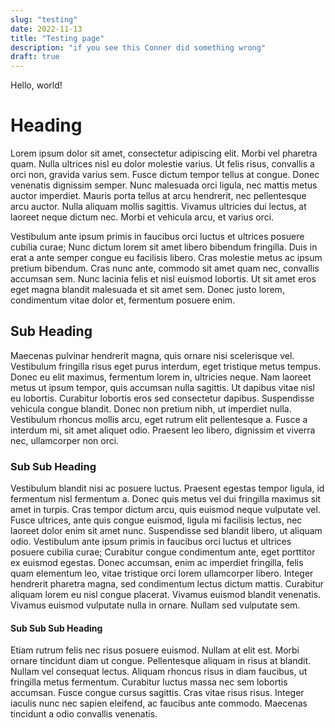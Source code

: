 ```yaml
---
slug: "testing"
date: 2022-11-13
title: "Testing page"
description: "if you see this Conner did something wrong"
draft: true
---
```


Hello, world!

# Heading

Lorem ipsum dolor sit amet, consectetur adipiscing elit. Morbi vel pharetra quam. Nulla ultrices nisl eu dolor molestie varius. Ut felis risus, convallis a orci non, gravida varius sem. Fusce dictum tempor tellus at congue. Donec venenatis dignissim semper. Nunc malesuada orci ligula, nec mattis metus auctor imperdiet. Mauris porta tellus at arcu hendrerit, nec pellentesque arcu auctor. Nulla aliquam mollis sagittis. Vivamus ultricies dui lectus, at laoreet neque dictum nec. Morbi et vehicula arcu, et varius orci.

Vestibulum ante ipsum primis in faucibus orci luctus et ultrices posuere cubilia curae; Nunc dictum lorem sit amet libero bibendum fringilla. Duis in erat a ante semper congue eu facilisis libero. Cras molestie metus ac ipsum pretium bibendum. Cras nunc ante, commodo sit amet quam nec, convallis accumsan sem. Nunc lacinia felis et nisl euismod lobortis. Ut sit amet eros eget magna blandit malesuada et sit amet sem. Donec justo lorem, condimentum vitae dolor et, fermentum posuere enim.

## Sub Heading

Maecenas pulvinar hendrerit magna, quis ornare nisi scelerisque vel. Vestibulum fringilla risus eget purus interdum, eget tristique metus tempus. Donec eu elit maximus, fermentum lorem in, ultricies neque. Nam laoreet metus ut ipsum tempor, quis accumsan nulla sagittis. Ut dapibus vitae nisl eu lobortis. Curabitur lobortis eros sed consectetur dapibus. Suspendisse vehicula congue blandit. Donec non pretium nibh, ut imperdiet nulla. Vestibulum rhoncus mollis arcu, eget rutrum elit pellentesque a. Fusce a interdum mi, sit amet aliquet odio. Praesent leo libero, dignissim et viverra nec, ullamcorper non orci.

### Sub Sub Heading

Vestibulum blandit nisi ac posuere luctus. Praesent egestas tempor ligula, id fermentum nisl fermentum a. Donec quis metus vel dui fringilla maximus sit amet in turpis. Cras tempor dictum arcu, quis euismod neque vulputate vel. Fusce ultrices, ante quis congue euismod, ligula mi facilisis lectus, nec laoreet dolor enim sit amet nunc. Suspendisse sed blandit libero, ut aliquam odio. Vestibulum ante ipsum primis in faucibus orci luctus et ultrices posuere cubilia curae; Curabitur congue condimentum ante, eget porttitor ex euismod egestas. Donec accumsan, enim ac imperdiet fringilla, felis quam elementum leo, vitae tristique orci lorem ullamcorper libero. Integer hendrerit pharetra magna, sed condimentum lectus dictum mattis. Curabitur aliquam lorem eu nisl congue placerat. Vivamus euismod blandit venenatis. Vivamus euismod vulputate nulla in ornare. Nullam sed vulputate sem.

#### Sub Sub Sub Heading

Etiam rutrum felis nec risus posuere euismod. Nullam at elit est. Morbi ornare tincidunt diam ut congue. Pellentesque aliquam in risus at blandit. Nullam vel consequat lectus. Aliquam rhoncus risus in diam faucibus, ut fringilla metus fermentum. Curabitur luctus massa nec sem lobortis accumsan. Fusce congue cursus sagittis. Cras vitae risus risus. Integer iaculis nunc nec sapien eleifend, ac faucibus ante commodo. Maecenas tincidunt a odio convallis venenatis.

